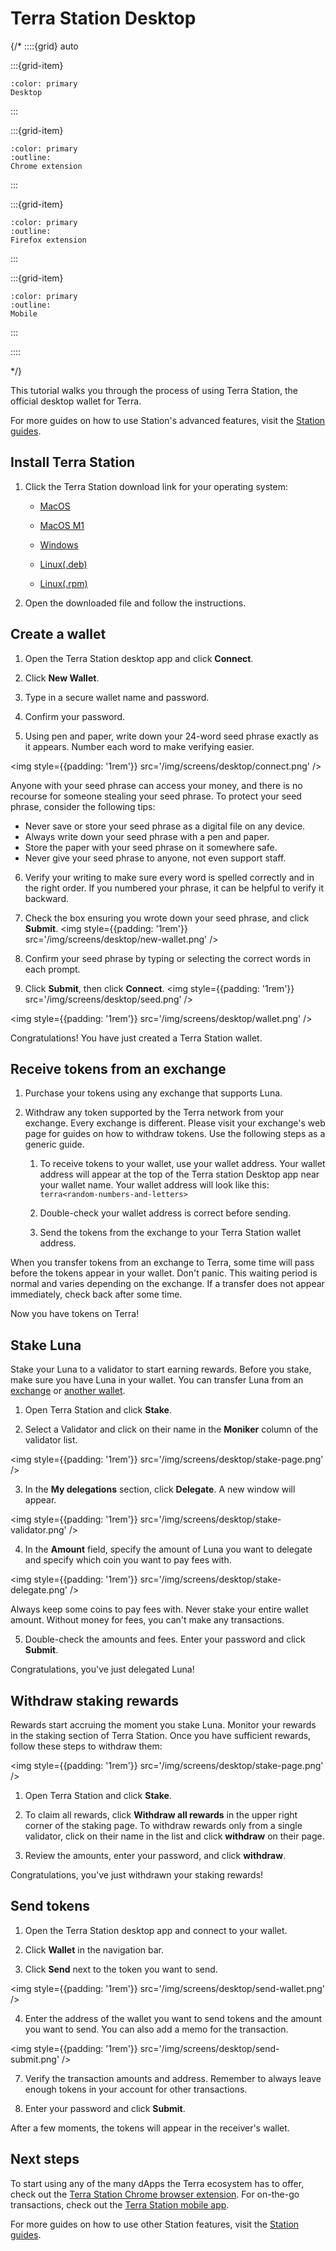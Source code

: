 

# Terra Station Desktop

{/*
::::{grid} auto

:::{grid-item}
```{button-link} terra-station-desktop.html
:color: primary
Desktop
```
:::

:::{grid-item}
```{button-link} terra-station-extension.html
:color: primary
:outline:
Chrome extension
```
:::

:::{grid-item}
```{button-link} terra-station-firefox.html
:color: primary
:outline:
Firefox extension
```
:::

:::{grid-item}
```{button-link} terra-station-mobile.html
:color: primary
:outline:
Mobile
```
:::

::::

*/}

This tutorial walks you through the process of using Terra Station, the official desktop wallet for Terra.

For more guides on how to use Station's advanced features, visit the [Station guides](../README.mdx).

## Install Terra Station

1. Click the Terra Station download link for your operating system:

   - [MacOS](https://github.com/terra-money/station-desktop/releases/download/v1.2.0/Terra.Station-1.2.0.dmg)

   - [MacOS M1 ](https://github.com/terra-money/station-desktop/releases/download/v1.2.0/Terra.Station-1.2.0-arm64.dmg)

   - [Windows](https://github.com/terra-money/station-desktop/releases/download/v1.2.0/Terra.Station.Setup.1.2.0.exe)

   - [Linux(.deb)](https://github.com/terra-money/station-desktop/releases/download/v1.2.0/Terra.Station_1.2.0_amd64.deb)
   - [Linux(.rpm)](https://github.com/terra-money/station-desktop/releases/download/v1.2.0/Terra.Station-1.2.0.x86_64.rpm)

2. Open the downloaded file and follow the instructions.

## Create a wallet
1. Open the Terra Station desktop app and click **Connect**.

2. Click **New Wallet**.

3. Type in a secure wallet name and password.

4. Confirm your password.

5. Using pen and paper, write down your 24-word seed phrase exactly as it appears. Number each word to make verifying easier.

<img style={{padding: '1rem'}} src='/img/screens/desktop/connect.png' />

<Admonition type="danger" title="Protect your seed phrase">

Anyone with your seed phrase can access your money, and there is no recourse for someone stealing your seed phrase. To protect your seed phrase, consider the following tips:

   - Never save or store your seed phrase as a digital file on any device.
   - Always write down your seed phrase with a pen and paper.
   - Store the paper with your seed phrase on it somewhere safe.
   - Never give your seed phrase to anyone, not even support staff.
</Admonition>


6. Verify your writing to make sure every word is spelled correctly and in the right order. If you numbered your phrase, it can be helpful to verify it backward.

7. Check the box ensuring you wrote down your seed phrase, and click **Submit**.
<img style={{padding: '1rem'}} src='/img/screens/desktop/new-wallet.png' />

8. Confirm your seed phrase by typing or selecting the correct words in each prompt.

9. Click **Submit**, then click **Connect**.
<img style={{padding: '1rem'}} src='/img/screens/desktop/seed.png' />

<img style={{padding: '1rem'}} src='/img/screens/desktop/wallet.png' />

Congratulations! You have just created a Terra Station wallet.

## Receive tokens from an exchange

1. Purchase your tokens using any exchange that supports Luna.

2. Withdraw any token supported by the Terra network from your exchange. Every exchange is different. Please visit your exchange's web page for guides on how to withdraw tokens. Use the following steps as a generic guide.

    1. To receive tokens to your wallet, use your wallet address. Your wallet address will appear at the top of the Terra station Desktop app near your wallet name. Your wallet address will look like this: `terra<random-numbers-and-letters>`

    2. Double-check your wallet address is correct before sending.

    3. Send the tokens from the exchange to your Terra Station wallet address.

<Admonition type="caution" title="Transfer wait times">

When you transfer tokens from an exchange to Terra, some time will pass before the tokens appear in your wallet. Don't panic. This waiting period is normal and varies depending on the exchange. If a transfer does not appear immediately, check back after some time.

</Admonition>

Now you have tokens on Terra!

## Stake Luna

Stake your Luna to a validator to start earning rewards. Before you stake, make sure you have Luna in your wallet. You can transfer Luna from an [exchange](#receive-tokens-from-an-exchange) or [another wallet](../send.mdx).

1. Open Terra Station and click **Stake**.

2. Select a Validator and click on their name in the **Moniker** column of the validator list.

<img style={{padding: '1rem'}} src='/img/screens/desktop/stake-page.png' />


3. In the **My delegations** section, click **Delegate**. A new window will appear.

<img style={{padding: '1rem'}} src='/img/screens/desktop/stake-validator.png' />

4. In the **Amount** field, specify the amount of Luna you want to delegate and specify which coin you want to pay fees with. 

<img style={{padding: '1rem'}} src='/img/screens/desktop/stake-delegate.png' />

<Admonition type="caution" title="Keep coins for fees">

Always keep some coins to pay fees with. Never stake your entire wallet amount. Without money for fees, you can't make any transactions.

</Admonition>

5. Double-check the amounts and fees. Enter your password and click **Submit**.

Congratulations, you've just delegated Luna!

## Withdraw staking rewards

Rewards start accruing the moment you stake Luna. Monitor your rewards in the staking section of Terra Station. Once you have sufficient rewards, follow these steps to withdraw them:

<img style={{padding: '1rem'}} src='/img/screens/desktop/stake-page.png' />

1. Open Terra Station and click **Stake**.

2. To claim all rewards, click **Withdraw all rewards** in the upper right corner of the staking page. To withdraw rewards only from a single validator, click on their name in the list and click **withdraw** on their page.

3. Review the amounts, enter your password, and click **withdraw**.

Congratulations, you've just withdrawn your staking rewards!

## Send tokens

1. Open the Terra Station desktop app and connect to your wallet.

2. Click **Wallet** in the navigation bar.

3. Click **Send** next to the token you want to send.

<img style={{padding: '1rem'}} src='/img/screens/desktop/send-wallet.png' />

4. Enter the address of the wallet you want to send tokens and the amount you want to send. You can also add a memo for the transaction.

<img style={{padding: '1rem'}} src='/img/screens/desktop/send-submit.png' />

7. Verify the transaction amounts and address. Remember to always leave enough tokens in your account for other transactions.

8.  Enter your password and click **Submit**.

After a few moments, the tokens will appear in the receiver's wallet.

## Next steps

To start using any of the many dApps the Terra ecosystem has to offer, check out the [Terra Station Chrome browser extension](./terra-station-extension.mdx). For on-the-go transactions, check out the [Terra Station mobile app](./terra-station-mobile.mdx).

For more guides on how to use other Station features, visit the [Station guides](../README.mdx).

